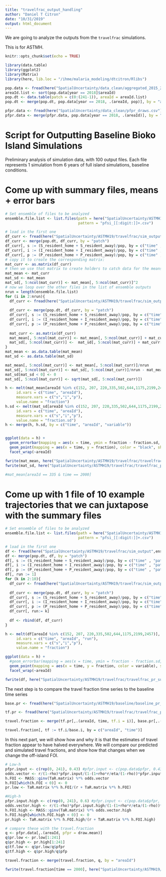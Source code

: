 ```yaml
---
title: "travelfrac_output_handling"
author: "Daniel T Citron"
date: "10/31/2019"
output: html_document
---
```



We are going to analyze the outputs from the `travelfrac` simulations.

This is for ASTMH.

```r
knitr::opts_chunk$set(echo = TRUE)
```

```r
library(data.table)
library(ggplot2)
library(Matrix)
library(here, lib.loc = "/ihme/malaria_modeling/dtcitron/Rlibs")
```

```r
pop.data <- fread(here("SpatialUncertainty/data_clean/aggregated_2015_2018_travel_data.csv"))
areaId.list <- sort(pop.data[year == 2018]$areaId)
pop.dt <- data.table(patch = c(0:(241-1)), areaId = areaId.list)
pop.dt <- merge(pop.dt, pop.data[year == 2018, .(areaId, pop)], by = "areaId")
```


```r
pfpr.data <- fread(here("SpatialUncertainty/data_clean/pfpr_draws.csv"))
pfpr.data <- merge(pfpr.data, pop.data[year == 2018, .(areaId)], by = "areaId", all = FALSE)
```


# Script for Outputting Baseline Bioko Island Simulations

Preliminary analysis of simulation data, with 100 output files.  Each file represents 1 simulation from 6 years of full island simulations, baseline conditions.

# Come up with summary files, means + error bars
```r
# Set ensemble of files to be analyzed
ensemble.file.list <- list.files(path = here("SpatialUncertainty/ASTMH19/travelfrac/sim_output"),
                                 pattern = "pfsi_[[:digit:]]+.csv")

# load in the first one
df_curr <- fread(here("SpatialUncertainty/ASTMH19/travelfrac/sim_output",ensemble.file.list[1]))
df_curr <- merge(pop.dt, df_curr, by = "patch")
df_curr[, s := (S_resident_home + S_resident_away)/pop, by = c("time" , "patch" , "time")]
df_curr[, i := (I_resident_home + I_resident_away)/pop, by = c("time" , "patch" , "time")]
df_curr[, p := (P_resident_home + P_resident_away)/pop, by = c("time" , "patch" , "time")]
# copy it to create the corresponding matrix:
mat_curr <- as.matrix(df_curr)
# then we use that matrix to create holders to catch data for the means and standard deviations:
mat_mean <- mat_curr
mat_sd <- mat_mean
mat_sd[, 5:ncol(mat_curr)] <- mat_mean[, 5:ncol(mat_curr)]^2
# now we loop over the other files in the list of ensemble outputs
nrun = length(ensemble.file.list)
for (i in 2:nrun){
  df_curr <- fread(here("SpatialUncertainty/ASTMH19/travelfrac/sim_output",ensemble.file.list[i]))
  
  df_curr <- merge(pop.dt, df_curr, by = "patch")
  df_curr[, s := (S_resident_home + S_resident_away)/pop, by = c("time" , "patch" , "time")]
  df_curr[, i := (I_resident_home + I_resident_away)/pop, by = c("time" , "patch" , "time")]
  df_curr[, p := (P_resident_home + P_resident_away)/pop, by = c("time" , "patch" , "time")]
  
  mat_curr <- as.matrix(df_curr)
  mat_mean[, 5:ncol(mat_curr)] <- mat_mean[, 5:ncol(mat_curr)] + mat_curr[, 5:ncol(mat_curr)]
  mat_sd[, 5:ncol(mat_curr)] <-  mat_sd[, 5:ncol(mat_curr)] + mat_curr[, 5:ncol(mat_curr)]^2
}
mat_mean <- as.data.table(mat_mean)
mat_sd <- as.data.table(mat_sd)

mat_mean[, 5:ncol(mat_curr)] <- mat_mean[, 5:ncol(mat_curr)]/nrun
mat_sd[, 5:ncol(mat_curr)] <- mat_sd[, 5:ncol(mat_curr)]/nrun - mat_mean[, 5:ncol(mat_curr)]^2
mat_sd[mat_sd < 0] <- 0
mat_sd[, 5:ncol(mat_curr)] <- sqrt(mat_sd[, 5:ncol(mat_curr)])

```

```r
h <- melt(mat_mean[areaId %in% c(152, 207, 220,335,502,644,1175,2199,2457)],
     id.vars = c("time", "areaId"), 
     measure.vars = c("s","i","p"),
     value.name = "fraction")
h.sd <- melt(mat_sd[areaId %in% c(152, 207, 220,335,502,644,1175,2199,2457)],
     id.vars = c("time", "areaId"), 
     measure.vars = c("s","i","p"),
     value.name = "fraction.sd")
h <- merge(h, h.sd, by = c("time", "areaId", "variable"))


ggplot(data = h) + 
  geom_errorbar(mapping = aes(x = time, ymin = fraction - fraction.sd, ymax = fraction + fraction.sd, color = variable), alpha = .2) + 
  geom_point(mapping = aes(x = time, y = fraction), color = "black", shape = 16, size = .1) + 
  facet_wrap(~areaId)
```


```r
fwrite(mat_mean, here("SpatialUncertainty/ASTMH19/travelfrac/travelfrac_pr_means.csv"))
fwrite(mat_sd, here("SpatialUncertainty/ASTMH19/travelfrac/travelfrac_pr_sds.csv"))

#mat_mean[areaId == 335 & time == 2000]

```


# Come up with 1 file of 10 example trajectories that we can juxtapose with the summary files


```r
# Set ensemble of files to be analyzed
ensemble.file.list <- list.files(path = here("SpatialUncertainty/ASTMH19/travelfrac/sim_output"),
                                 pattern = "pfsi_[[:digit:]]+.csv")

# load in the first one
df <- fread(here("SpatialUncertainty/ASTMH19/travelfrac/sim_output",ensemble.file.list[1]))
df <- merge(pop.dt, df, by = "patch")
df[, s := (S_resident_home + S_resident_away)/pop, by = c("time" , "patch" , "time")]
df[, i := (I_resident_home + I_resident_away)/pop, by = c("time" , "patch" , "time")]
df[, p := (P_resident_home + P_resident_away)/pop, by = c("time" , "patch" , "time")]
df[, run := 1]
for (k in 2:10){
  df_curr <- fread(here("SpatialUncertainty/ASTMH19/travelfrac/sim_output",ensemble.file.list[k]))
  
  df_curr <- merge(pop.dt, df_curr, by = "patch")
  df_curr[, s := (S_resident_home + S_resident_away)/pop, by = c("time" , "patch" , "time")]
  df_curr[, i := (I_resident_home + I_resident_away)/pop, by = c("time" , "patch" , "time")]
  df_curr[, p := (P_resident_home + P_resident_away)/pop, by = c("time" , "patch" , "time")]
  df_curr[, run:= k]
  
  df <- rbind(df, df_curr)
}

```

```r
h <- melt(df[areaId %in% c(152, 207, 220,335,502,644,1175,2199,2457)],
     id.vars = c("time", "areaId", "run"), 
     measure.vars = c("s","i","p"),
     value.name = "fraction")

ggplot(data = h) + 
  #geom_errorbar(mapping = aes(x = time, ymin = fraction - fraction.sd, ymax = fraction + fraction.sd, color = variable), alpha = .2) + 
  geom_point(mapping = aes(x = time, y = fraction, color = variable), size = .01, shape = 16) + 
  facet_wrap(~areaId)
```



```r
fwrite(df, here("SpatialUncertainty/ASTMH19/travelfrac/travelfrac_pr_subsample.csv"))
```

The next step is to compare the travel fraction time series to the baseline time series

```r
base.pr <- fread(here("SpatialUncertainty/ASTMH19/baseline/baseline_pr_means.csv"))

tf.pr <- fread(here("SpatialUncertainty/ASTMH19/travelfrac/travelfrac_pr_means.csv"))

travel.fraction <- merge(tf.pr[,.(areaId, time, tf.i = i)], base.pr[,.(areaId, time, base.i = i)], by = c("areaId", "time"))

travel.fraction[, tf := tf.i/base.i, by = c("areaId", "time")]


```

In this next part, we will show how and why it is that the estimates of travel fraction appear to have halved everywhere.
We will compare our predicted and simulated travel fractions, and show how that changes when we change the off-island FOI.

```r
# Low-h
pfpr.input <- c(rep(0, 241), 0.43) #pfpr.input <- c(pop.data$pfpr, 0.43) # TF: don't need this
odds.vector <- r/(1-rho)*pfpr.input/(1-(1+rho*r/eta/(1-rho))*pfpr.input)
h.FOI <- MASS::ginv(TaR.matrix) %*% odds.vector
h.FOI[which(h.FOI < 0)] <- 0
pr.low <- TaR.matrix %*% h.FOI/(r + TaR.matrix %*% h.FOI)

#High-h
pfpr.input.high <- c(rep(0, 241), 0.6) #pfpr.input <- c(pop.data$pfpr, 0.43) # TF: don't need this
odds.vector.high <- r/(1-rho)*pfpr.input.high/(1-(1+rho*r/eta/(1-rho))*pfpr.input.high)
h.FOI.high <- MASS::ginv(TaR.matrix) %*% odds.vector.high
h.FOI.high[which(h.FOI.high < 0)] <- 0
pr.high <- TaR.matrix %*% h.FOI.high/(r + TaR.matrix %*% h.FOI.high)

# compare these with the travel.fraction
q <- pfpr.data[,.(areaId, pfpr = draw.mean)]
q$pr.low <- pr.low[1:241]
q$pr.high <- pr.high[1:241]
q$tf.low <- q$pr.low/q$pfpr
q$tf.high <- q$pr.high/q$pfp

travel.fraction <- merge(travel.fraction, q, by = "areaId")

fwrite(travel.fraction[time == 2000], here("SpatialUncertainty/ASTMH19/travelfrac/travelfrac_output.csv"))

```

